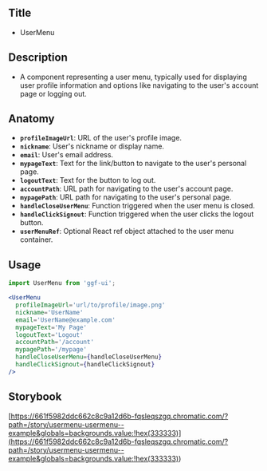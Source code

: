 ## Title

- UserMenu

## Description

- A component representing a user menu, typically used for displaying user profile information and options like navigating to the user's account page or logging out.

## Anatomy

- **`profileImageUrl`**: URL of the user's profile image.
- **`nickname`**: User's nickname or display name.
- **`email`**: User's email address.
- **`mypageText`**: Text for the link/button to navigate to the user's personal page.
- **`logoutText`**: Text for the button to log out.
- **`accountPath`**: URL path for navigating to the user's account page.
- **`mypagePath`**: URL path for navigating to the user's personal page.
- **`handleCloseUserMenu`**: Function triggered when the user menu is closed.
- **`handleClickSignout`**: Function triggered when the user clicks the logout button.
- **`userMenuRef`**: Optional React ref object attached to the user menu container.

## Usage

```jsx
import UserMenu from 'ggf-ui';
```

```jsx
<UserMenu
  profileImageUrl='url/to/profile/image.png'
  nickname='UserName'
  email='UserName@example.com'
  mypageText='My Page'
  logoutText='Logout'
  accountPath='/account'
  mypagePath='/mypage'
  handleCloseUserMenu={handleCloseUserMenu}
  handleClickSignout={handleClickSignout}
/>
```

## Storybook

[https://661f5982ddc662c8c9a12d6b-fqsleqszgq.chromatic.com/?path=/story/usermenu-usermenu--example&globals=backgrounds.value:!hex(333333)](<https://661f5982ddc662c8c9a12d6b-fqsleqszgq.chromatic.com/?path=/story/usermenu-usermenu--example&globals=backgrounds.value:!hex(333333)>)

